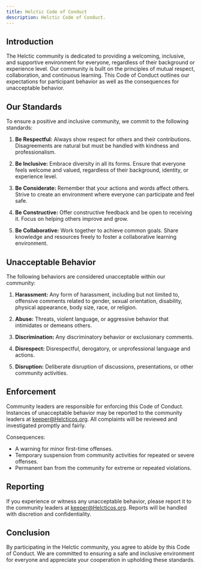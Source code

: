 ```yaml
---
title: Helctic Code of Conduct
description: Helctic Code of Conduct.
---
```


## Introduction
The Helctic community is dedicated to providing a welcoming, inclusive, and supportive environment for everyone, regardless of their background or experience level. Our community is built on the principles of mutual respect, collaboration, and continuous learning. This Code of Conduct outlines our expectations for participant behavior as well as the consequences for unacceptable behavior.

## Our Standards
To ensure a positive and inclusive community, we commit to the following standards:

1. **Be Respectful:** Always show respect for others and their contributions. Disagreements are natural but must be handled with kindness and professionalism.

2. **Be Inclusive:** Embrace diversity in all its forms. Ensure that everyone feels welcome and valued, regardless of their background, identity, or experience level.

3. **Be Considerate:** Remember that your actions and words affect others. Strive to create an environment where everyone can participate and feel safe.

4. **Be Constructive:** Offer constructive feedback and be open to receiving it. Focus on helping others improve and grow.

5. **Be Collaborative:** Work together to achieve common goals. Share knowledge and resources freely to foster a collaborative learning environment.

## Unacceptable Behavior
The following behaviors are considered unacceptable within our community:

1. **Harassment:** Any form of harassment, including but not limited to, offensive comments related to gender, sexual orientation, disability, physical appearance, body size, race, or religion.

2. **Abuse:** Threats, violent language, or aggressive behavior that intimidates or demeans others.

3. **Discrimination:** Any discriminatory behavior or exclusionary comments.

4. **Disrespect:** Disrespectful, derogatory, or unprofessional language and actions.

5. **Disruption:** Deliberate disruption of discussions, presentations, or other community activities.

## Enforcement
Community leaders are responsible for enforcing this Code of Conduct. Instances of unacceptable behavior may be reported to the community leaders at keeper@Helcticos.org. All complaints will be reviewed and investigated promptly and fairly.

Consequences:

* A warning for minor first-time offenses.
* Temporary suspension from community activities for repeated or severe offenses.
* Permanent ban from the community for extreme or repeated violations.

## Reporting
If you experience or witness any unacceptable behavior, please report it to the community leaders at keeper@Helcticos.org. Reports will be handled with discretion and confidentiality.

## Conclusion
By participating in the Helctic community, you agree to abide by this Code of Conduct. We are committed to ensuring a safe and inclusive environment for everyone and appreciate your cooperation in upholding these standards.
